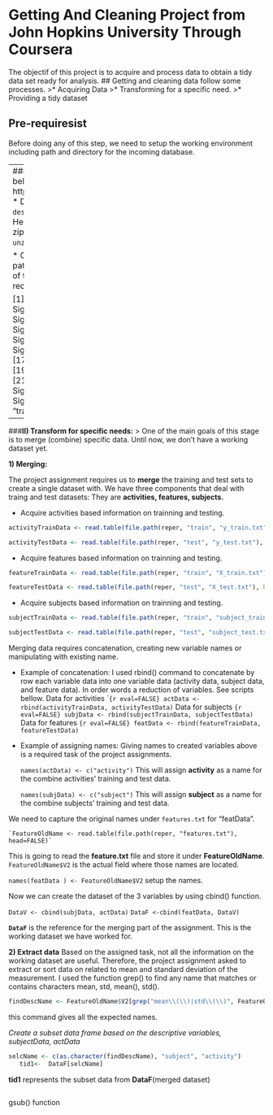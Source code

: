 # Getting And Cleaning Project from John Hopkins University Through Coursera
The objectif of this project is to acquire and process data to obtain a tidy data set ready for analysis.
## Getting and cleaning data follow some processes. 
>* Acquiring Data 
>* Transforming for a specific need.
>* Providing a tidy dataset

## Pre-requiresist
Before doing any of this step, we need to setup the working environment including path and directory for the incoming database. 

---
###**I) Acquiring Data:**
All start by getting the dataset first. Our dataset is zipfile on the link bellow. https://d396qusza40orc.cloudfront.net/getdata%2Fprojectfiles%2FUCI%20HAR%20Dataset.zip
* Download the zipfile using **download.file()** function.
`download.file(fileUrl, destfile="./dbase/samsgs.zip")`  is the command issued to download zipfile from the website. Here:
    * **fileUrl** is the actual link provided above.
    * **destfile** is the new path of the downloaded zipfile with a new name called *samsgs*.
* Unzip the zipfile that is intended to provide the dataset.
`unzip(zipfile="./dbase/samsgs.zip", exdir="./dbase")`. This will make work done.

* Check out what is inside of that generated folder caused by unzip().
we need to provide new path and list all the things inside of that folder. A function **list.files()** which takes *reper* (directory of the new created folder) as argument: See command bellow
```r
fich <- list.files(reper, recursive=TRUE)

[1] "activity_labels.txt"                         
[2] "features.txt"                                
[3] "features_info.txt"                           
[4] "README.txt"                                  
[5] "test/Inertial Signals/body_acc_x_test.txt"   
[6] "test/Inertial Signals/body_acc_y_test.txt"   
[7] "test/Inertial Signals/body_acc_z_test.txt"   
[8] "test/Inertial Signals/body_gyro_x_test.txt"  
[9] "test/Inertial Signals/body_gyro_y_test.txt"  
[10] "test/Inertial Signals/body_gyro_z_test.txt"  
[11] "test/Inertial Signals/total_acc_x_test.txt"  
[12] "test/Inertial Signals/total_acc_y_test.txt"  
[13] "test/Inertial Signals/total_acc_z_test.txt"  
[14] "test/subject_test.txt"                       
[15] "test/X_test.txt"          
[16] "test/y_test.txt"                             
[17] "train/Inertial Signals/body_acc_x_train.txt" 
[18] "train/Inertial Signals/body_acc_y_train.txt" 
[19] "train/Inertial Signals/body_acc_z_train.txt" 
[20] "train/Inertial Signals/body_gyro_x_train.txt"
[21] "train/Inertial Signals/body_gyro_y_train.txt"
[22] "train/Inertial Signals/body_gyro_z_train.txt"
[23] "train/Inertial Signals/total_acc_x_train.txt"
[24] "train/Inertial Signals/total_acc_y_train.txt"
[25] "train/Inertial Signals/total_acc_z_train.txt"
[26] "train/subject_train.txt"                     
[27] "train/X_train.txt"                           
[28] "train/y_train.txt" 
```

----
###**II) Transform for specific needs:**
  >  One of the main goals of this stage is to merge (combine) specific data. Until now, we don't have a working dataset yet.
  
  **1) Merging:**
  
The project assignment requires us to **merge** the training and test sets to create a single dataset with.
We have three components that deal with traing and test datasets: They are **activities, features, subjects.**
  
   * Acquire activities based information on trainning and testing.

   ```r
   activityTrainData <- read.table(file.path(reper, "train", "y_train.txt"), header=FALSE)
   
   activityTestData <- read.table(file.path(reper, "test", "y_test.txt"), header=FALSE)
   ```
   
   * Acquire features based information on trainning and testing.
   
   ```r
   featureTrainData <- read.table(file.path(reper, "train", "X_train.txt"), header=FALSE)

   featureTestData <- read.table(file.path(reper, "test", "X_test.txt"), header=FALSE)
   ```

   * Acquire subjects based information on trainning and testing.
   
   ```r
   subjectTrainData <- read.table(file.path(reper, "train", "subject_train.txt"), header=FALSE)

   subjectTestData <- read.table(file.path(reper, "test", "subject_test.txt"), header=FALSE)
   ```

Merging data requires concatenation, creating new variable names or manipulating with existing name.

*  Example of concatenation:
I used rbind() command to concatenate by row each variable data  into one variable data (activity data, subject data, and feature data). In order words a reduction of variables. See scripts bellow.
   Data for activities 
   ````{r eval=FALSE} actData <- rbind(activityTrainData, activityTestData)```
   Data for subjects
   ```{r eval=FALSE} subjData <- rbind(subjectTrainData, subjectTestData)``` 
   Data for features
   ```{r eval=FALSE} featData <- rbind(featureTrainData, featureTestData)```

* Example of assigning names:
Giving names to created variables above is a required task of the project assignments.

   `names(actData) <- c("activity")`
This will assign **activity** as a name for the combine activities' training and test data.

   `names(subjData) <- c("subject")`
This will assign **subject** as a name for the combine subjects' training and test data.

We need to capture the original names under `features.txt` for "featData".
    
    `FeatureOldName <- read.table(file.path(reper, "features.txt"), head=FALSE)`
    
This is going to read the **feature.txt** file and store it under **FeatureOldName**. `FeatureOldName$V2` is the actual field where those names are located.

`names(featData ) <- FeatureOldName$V2` setup the names.

Now we can create the dataset of the 3 variables  by using cbind() function.

`DataV <- cbind(subjData, actData)`
`DataF <-cbind(featData, DataV)`

**`DataF`** is the reference for the merging part of the assignment. This is the working dataset we have worked for.

**2) Extract data**
Based on the assigned task, not all the information on the working dataset are useful. Therefore, the project assignment asked to extract or sort data on related to mean and standard deviation of the measurement. 
I used the function grep() to find any name that matches or contains characters mean, std, mean(), std().

 ```r
 findDescName <- FeatureOldName$V2[grep("mean\\(\\)|std\\(\\)", FeatureOldName$V2]
 ```
 this command gives all the expected names.
   
*Create a subset data frame based on the descriptive variables, subjectData, actData*
```r
selcName <- c(as.character(findDescName), "subject", "activity")
   tid1<-  DataF[selcName]
```
**tid1** represents the subset data from **DataF**(merged dataset)
```r
```
gsub() function 

